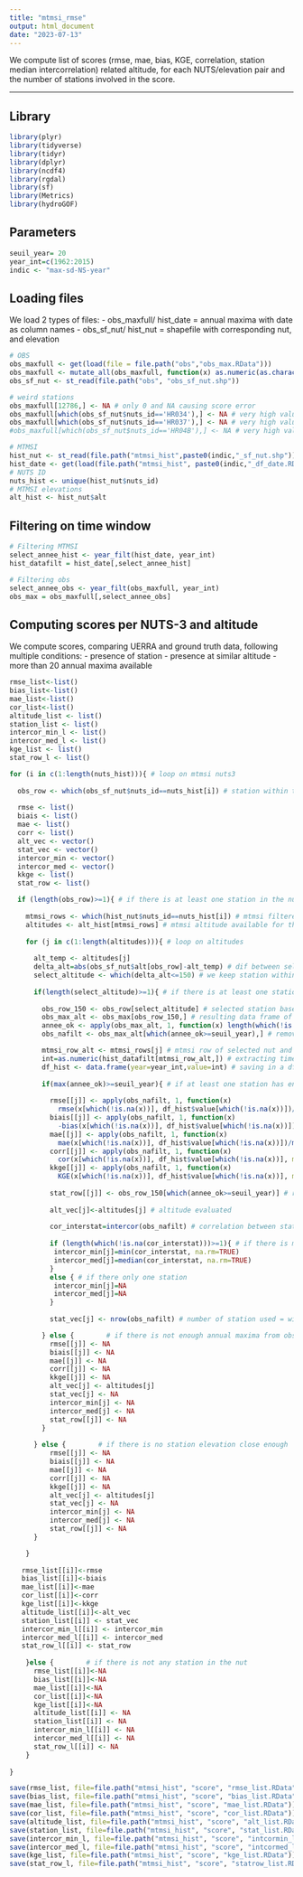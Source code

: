 ```yaml
---
title: "mtmsi_rmse"
output: html_document
date: "2023-07-13"
---
```


We compute list of scores (rmse, mae, bias, KGE, correlation, station median intercorrelation) related altitude, for each NUTS/elevation pair and the number of stations involved in the score.

---

## Library

```r

library(plyr)
library(tidyverse)
library(tidyr)
library(dplyr)
library(ncdf4)
library(rgdal)
library(sf)
library(Metrics)
library(hydroGOF)

```

## Parameters

```r

seuil_year= 20 
year_int=c(1962:2015)
indic <- "max-sd-NS-year"

```

## Loading files

We load 2 types of files:
- obs_maxfull/ hist_date = annual maxima with date as column names
- obs_sf_nut/ hist_nut = shapefile with corresponding nut, and elevation 

```r

# OBS
obs_maxfull <- get(load(file = file.path("obs","obs_max.RData")))
obs_maxfull <- mutate_all(obs_maxfull, function(x) as.numeric(as.character(x)))
obs_sf_nut <- st_read(file.path("obs", "obs_sf_nut.shp"))

# weird stations
obs_maxfull[12786,] <- NA # only 0 and NA causing score error
obs_maxfull[which(obs_sf_nut$nuts_id=='HR034'),] <- NA # very high values at 300m
obs_maxfull[which(obs_sf_nut$nuts_id=='HR037'),] <- NA # very high values at 200m
#obs_maxfull[which(obs_sf_nut$nuts_id=='HR04B'),] <- NA # very high values at 100m

# MTMSI
hist_nut <- st_read(file.path("mtmsi_hist",paste0(indic,"_sf_nut.shp"))) # dataframe with nuts correspondances
hist_date <- get(load(file.path("mtmsi_hist", paste0(indic,"_df_date.RData")))) # dataframe with dates
# NUTS ID
nuts_hist <- unique(hist_nut$nuts_id)
# MTMSI elevations
alt_hist <- hist_nut$alt

```

## Filtering on time window

```r

# Filtering MTMSI 
select_annee_hist <- year_filt(hist_date, year_int)
hist_datafilt = hist_date[,select_annee_hist]

# Filtering obs 
select_annee_obs <- year_filt(obs_maxfull, year_int)
obs_max = obs_maxfull[,select_annee_obs]

```

## Computing scores per NUTS-3 and altitude

We compute scores, comparing UERRA and ground truth data, following multiple conditions:
- presence of station
- presence at similar altitude
- more than 20 annual maxima available

```r

rmse_list<-list()
bias_list<-list()
mae_list<-list()
cor_list<-list()
altitude_list <- list()
station_list <- list()
intercor_min_l <- list()
intercor_med_l <- list()
kge_list <- list()
stat_row_l <- list()

for (i in c(1:length(nuts_hist))){ # loop on mtmsi nuts3 
  
  obs_row <- which(obs_sf_nut$nuts_id==nuts_hist[i]) # station within the selected nut3
  
  rmse <- list()
  biais <- list()
  mae <- list()
  corr <- list()
  alt_vec <- vector()
  stat_vec <- vector()
  intercor_min <- vector()
  intercor_med <- vector()
  kkge <- list()
  stat_row <- list()

  if (length(obs_row)>=1){ # if there is at least one station in the nut
    
    mtmsi_rows <- which(hist_nut$nuts_id==nuts_hist[i]) # mtmsi filtered on selected nuts3
    altitudes <- alt_hist[mtmsi_rows] # mtmsi altitude available for the nuts3
    
    for (j in c(1:length(altitudes))){ # loop on altitudes 
      
      alt_temp <- altitudes[j]
      delta_alt=abs(obs_sf_nut$alt[obs_row]-alt_temp) # dif between selected alt and station elevations
      select_altitude <- which(delta_alt<=150) # we keep station within 150m elevation delta
      
      if(length(select_altitude)>=1){ # if there is at least one station at same altitude
        
        obs_row_150 <- obs_row[select_altitude] # selected station based on nuts and altitude selection
        obs_max_alt <- obs_max[obs_row_150,] # resulting data frame of max
        annee_ok <- apply(obs_max_alt, 1, function(x) length(which(!is.na(x)))) # number of annual maxima available for every station
        obs_nafilt <- obs_max_alt[which(annee_ok>=seuil_year),] # removing data from station with less than  20 annual maxima

        mtmsi_row_alt <- mtmsi_rows[j] # mtmsi row of selected nut and altitude
        int=as.numeric(hist_datafilt[mtmsi_row_alt,]) # extracting timeseries of that row
        df_hist <- data.frame(year=year_int,value=int) # saving in a df
        
        if(max(annee_ok)>=seuil_year){ # if at least one station has enough annual max
          
          rmse[[j]] <- apply(obs_nafilt, 1, function(x) 
            rmse(x[which(!is.na(x))], df_hist$value[which(!is.na(x))])/mean(x, na.rm = TRUE))
          biais[[j]] <- apply(obs_nafilt, 1, function(x) 
            -bias(x[which(!is.na(x))], df_hist$value[which(!is.na(x))]))
          mae[[j]] <- apply(obs_nafilt, 1, function(x) 
            mae(x[which(!is.na(x))], df_hist$value[which(!is.na(x))])/mean(x, na.rm = TRUE))
          corr[[j]] <- apply(obs_nafilt, 1, function(x) 
            cor(x[which(!is.na(x))], df_hist$value[which(!is.na(x))], method = "pearson"))
          kkge[[j]] <- apply(obs_nafilt, 1, function(x) 
            KGE(x[which(!is.na(x))], df_hist$value[which(!is.na(x))], method = "2012")) 
          
          stat_row[[j]] <- obs_row_150[which(annee_ok>=seuil_year)] # rows of selected station, to keep track of which station were used
          
          alt_vec[j]<-altitudes[j] # altitude evaluated
          
          cor_interstat=intercor(obs_nafilt) # correlation between station
          
          if (length(which(!is.na(cor_interstat)))>=1){ # if there is more than 1 station, we summarize the intercor score
           intercor_min[j]=min(cor_interstat, na.rm=TRUE)
           intercor_med[j]=median(cor_interstat, na.rm=TRUE)
          }
          else { # if there only one station
           intercor_min[j]=NA
           intercor_med[j]=NA
          }
          
          stat_vec[j] <- nrow(obs_nafilt) # number of station used = with enough data

        } else {        # if there is not enough annual maxima from obs
          rmse[[j]] <- NA
          biais[[j]] <- NA
          mae[[j]] <- NA
          corr[[j]] <- NA
          kkge[[j]] <- NA
          alt_vec[j] <- altitudes[j]
          stat_vec[j] <- NA
          intercor_min[j] <- NA
          intercor_med[j] <- NA
          stat_row[[j]] <- NA
        }
      
      } else {        # if there is no station elevation close enough
          rmse[[j]] <- NA
          biais[[j]] <- NA
          mae[[j]] <- NA
          corr[[j]] <- NA
          kkge[[j]] <- NA 
          alt_vec[j] <- altitudes[j]
          stat_vec[j] <- NA
          intercor_min[j] <- NA
          intercor_med[j] <- NA
          stat_row[[j]] <- NA
      }

    } 
    
   rmse_list[[i]]<-rmse
   bias_list[[i]]<-biais
   mae_list[[i]]<-mae
   cor_list[[i]]<-corr
   kge_list[[i]]<-kkge 
   altitude_list[[i]]<-alt_vec
   station_list[[i]] <- stat_vec
   intercor_min_l[[i]] <- intercor_min
   intercor_med_l[[i]] <- intercor_med
   stat_row_l[[i]] <- stat_row
   
    }else {        # if there is not any station in the nut
      rmse_list[[i]]<-NA
      bias_list[[i]]<-NA
      mae_list[[i]]<-NA
      cor_list[[i]]<-NA
      kge_list[[i]]<-NA 
      altitude_list[[i]] <- NA
      station_list[[i]] <- NA
      intercor_min_l[[i]] <- NA
      intercor_med_l[[i]] <- NA
      stat_row_l[[i]] <- NA
    }
      
}

save(rmse_list, file=file.path("mtmsi_hist", "score", "rmse_list.RData"))
save(bias_list, file=file.path("mtmsi_hist", "score", "bias_list.RData"))
save(mae_list, file=file.path("mtmsi_hist", "score", "mae_list.RData"))
save(cor_list, file=file.path("mtmsi_hist", "score", "cor_list.RData"))
save(altitude_list, file=file.path("mtmsi_hist", "score", "alt_list.RData"))
save(station_list, file=file.path("mtmsi_hist", "score", "stat_list.RData"))
save(intercor_min_l, file=file.path("mtmsi_hist", "score", "intcormin_list.RData"))
save(intercor_med_l, file=file.path("mtmsi_hist", "score", "intcormed_list.RData"))
save(kge_list, file=file.path("mtmsi_hist", "score", "kge_list.RData"))
save(stat_row_l, file=file.path("mtmsi_hist", "score", "statrow_list.RData"))

```



